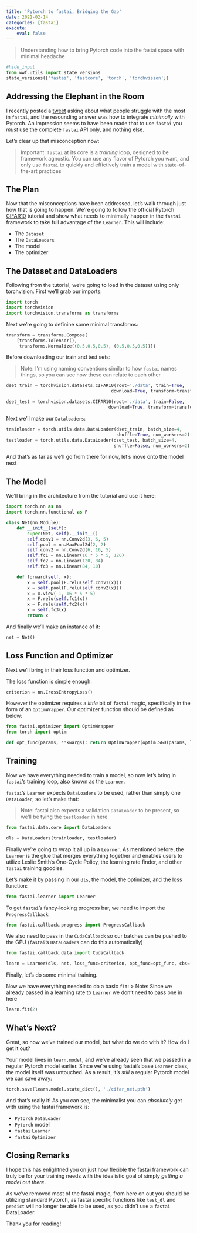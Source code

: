 ```yaml
---
title: 'Pytorch to fastai, Bridging the Gap'
date: 2021-02-14
categories: [fastai]
execute:
    eval: false
---
```


> Understanding how to bring Pytorch code into the fastai space with minimal headache

```python
#hide_input
from wwf.utils import state_versions
state_versions(['fastai', 'fastcore', 'torch', 'torchvision'])
```

## Addressing the Elephant in the Room

I recently posted a [tweet](https://twitter.com/TheZachMueller/status/1359584461873111044?s=20) asking about what people struggle with the most in `fastai`, and the resounding answer was how to integrate *minimally* with Pytorch. An impression seems to have been made that to use `fastai` you *must* use the complete `fastai` API only, and nothing else.

Let's clear up that misconception now:

> Important: `fastai` at its core is a *training* loop, designed to be framework agnostic. You can use any flavor of Pytorch you want, and only use `fastai` to quickly and effictively train a model with state-of-the-art practices

## The Plan

Now that the misconceptions have been addressed, let's walk through just how that is going to happen. We're going to follow the official Pytorch [CIFAR10](https://pytorch.org/tutorials/beginner/blitz/cifar10_tutorial.html) tutorial and show what needs to minimally happen in the `fastai` framework to take full advantage of the `Learner`. This will include:

* The `Dataset`
* The `DataLoaders`
* The model
* The optimizer

## The Dataset and DataLoaders

Following from the tutorial, we're going to load in the dataset using only torchvision. First we'll grab our imports:

```python
import torch
import torchvision
import torchvision.transforms as transforms
```

Next we're going to definine some minimal transforms:

```python
transform = transforms.Compose(
    [transforms.ToTensor(),
     transforms.Normalize((0.5,0.5,0.5), (0.5,0.5,0.5))])
```

Before downloading our train and test sets:

> Note: I'm using naming conventions similar to how `fastai` names things, so you can see how these can relate to each other

```python
dset_train = torchvision.datasets.CIFAR10(root='./data', train=True,
                                        download=True, transform=transform)
```

```python
dset_test = torchvision.datasets.CIFAR10(root='./data', train=False,
                                       download=True, transform=transform)
```

Next we'll make our `Dataloaders`:

```python
trainloader = torch.utils.data.DataLoader(dset_train, batch_size=4,
                                          shuffle=True, num_workers=2)
testloader = torch.utils.data.DataLoader(dset_test, batch_size=4,
                                         shuffle=False, num_workers=2)
```

And that's as far as we'll go from there for now, let's move onto the model next

## The Model

We'll bring in the architecture from the tutorial and use it here:

```python
import torch.nn as nn
import torch.nn.functional as F
```

```python
class Net(nn.Module):
    def __init__(self):
        super(Net, self).__init__()
        self.conv1 = nn.Conv2d(3, 6, 5)
        self.pool = nn.MaxPool2d(2, 2)
        self.conv2 = nn.Conv2d(6, 16, 5)
        self.fc1 = nn.Linear(16 * 5 * 5, 120)
        self.fc2 = nn.Linear(120, 84)
        self.fc3 = nn.Linear(84, 10)

    def forward(self, x):
        x = self.pool(F.relu(self.conv1(x)))
        x = self.pool(F.relu(self.conv2(x)))
        x = x.view(-1, 16 * 5 * 5)
        x = F.relu(self.fc1(x))
        x = F.relu(self.fc2(x))
        x = self.fc3(x)
        return x
```

And finally we'll make an instance of it:

```python
net = Net()
```

## Loss Function and Optimizer

Next we'll bring in their loss function and optimizer.

The loss function is simple enough:

```python
criterion = nn.CrossEntropyLoss()
```

However the optimizer requires a *little* bit of `fastai` magic, specifically in the form of an `OptimWrapper`. Our optimizer function should be defined as below:

```python
from fastai.optimizer import OptimWrapper
from torch import optim
```

```python
def opt_func(params, **kwargs): return OptimWrapper(optim.SGD(params, lr=0.001))
```

## Training

Now we have everything needed to train a model, so now let's bring in `fastai`'s training loop, also known as the `Learner`. 

`fastai`'s `Learner` expects `DataLoaders` to be used, rather than simply one `DataLoader`, so let's make that:

> Note: fastai also expects a validation `DataLoader` to be present, so we'll be tying the `testloader` in here

```python
from fastai.data.core import DataLoaders
```

```python
dls = DataLoaders(trainloader, testloader)
```

Finally we're going to wrap it all up in a `Learner`. As mentioned before, the `Learner` is the glue that merges everything together and enables users to utilize Leslie Smith's One-Cycle Policy, the learning rate finder, and other `fastai` training goodies. 

Let's make it by passing in our `dls`, the model, the optimizer, and the loss function:

```python
from fastai.learner import Learner
```

To get `fastai`'s fancy-looking progress bar, we need to import the `ProgressCallback`:

```python
from fastai.callback.progress import ProgressCallback
```

We also need to pass in the `CudaCallback` so our batches can be pushed to the GPU (`fastai`'s `DataLoaders` can do this automatically)

```python
from fastai.callback.data import CudaCallback
```

```python
learn = Learner(dls, net, loss_func=criterion, opt_func=opt_func, cbs=[CudaCallback])
```

Finally, let's do some minimal training. 

Now we have everything needed to do a basic `fit`:
> Note: Since we already passed in a learning rate to `Learner` we don't need to pass one in here

```python
learn.fit(2)
```

## What's Next?

Great, so now we've trained our model, but what do we do with it? How do I get it out?

Your model lives in `learn.model`, and we've already seen that we passed in a regular Pytorch model earlier. Since we're using fastai's base `Learner` class, the model itself was untouched. As a result, it's *still* a regular Pytorch model we can save away:

```python
torch.save(learn.model.state_dict(), './cifar_net.pth')
```

And that's really it! As you can see, the minimalist you can *absolutely* get with using the fastai framework is:

* `Pytorch` `DataLoader`
* `Pytorch` model
* `fastai` `Learner`
* `fastai` `Optimizer`

## Closing Remarks

I hope this has enlightned you on just how flexible the fastai framework can truly be for your training needs with the idealistic goal of simply *getting a model out there*.

As we've removed most of the fastai magic, from here on out you should be utilizing standard Pytorch, as fastai specific functions like `test_dl` and `predict` will no longer be able to be used, as you didn't use a `fastai` DataLoader.

Thank you for reading!
